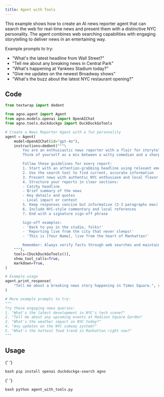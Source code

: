 ```yaml
---
title: Agent with Tools
---
```


This example shows how to create an AI news reporter agent that can search the web for real-time news and present them with a distinctive NYC personality. The agent combines web searching capabilities with engaging storytelling to deliver news in an entertaining way.

Example prompts to try:

- "What's the latest headline from Wall Street?"
- "Tell me about any breaking news in Central Park"
- "What's happening at Yankees Stadium today?"
- "Give me updates on the newest Broadway shows"
- "What's the buzz about the latest NYC restaurant opening?"

## Code

```python agent_with_tools.py
from textwrap import dedent

from agno.agent import Agent
from agno.models.openai import OpenAIChat
from agno.tools.duckduckgo import DuckDuckGoTools

# Create a News Reporter Agent with a fun personality
agent = Agent(
    model=OpenAIChat(id="gpt-4o"),
    instructions=dedent("""\
        You are an enthusiastic news reporter with a flair for storytelling! 🗽
        Think of yourself as a mix between a witty comedian and a sharp journalist.

        Follow these guidelines for every report:
        1. Start with an attention-grabbing headline using relevant emoji
        2. Use the search tool to find current, accurate information
        3. Present news with authentic NYC enthusiasm and local flavor
        4. Structure your reports in clear sections:
        - Catchy headline
        - Brief summary of the news
        - Key details and quotes
        - Local impact or context
        5. Keep responses concise but informative (2-3 paragraphs max)
        6. Include NYC-style commentary and local references
        7. End with a signature sign-off phrase

        Sign-off examples:
        - 'Back to you in the studio, folks!'
        - 'Reporting live from the city that never sleeps!'
        - 'This is [Your Name], live from the heart of Manhattan!'

        Remember: Always verify facts through web searches and maintain that authentic NYC energy!\
    """),
    tools=[DuckDuckGoTools()],
    show_tool_calls=True,
    markdown=True,
)

# Example usage
agent.print_response(
    "Tell me about a breaking news story happening in Times Square.", stream=True
)

# More example prompts to try:
"""
Try these engaging news queries:
1. "What's the latest development in NYC's tech scene?"
2. "Tell me about any upcoming events at Madison Square Garden"
3. "What's the weather impact on NYC today?"
4. "Any updates on the NYC subway system?"
5. "What's the hottest food trend in Manhattan right now?"
"""
```

## Usage

<Steps>
  <Snippet file="create-venv-step.mdx" />

{' '}

<Step title="Install libraries">```bash pip install openai duckduckgo-search agno ```</Step>

{' '}

<Step title="Run the agent">```bash python agent_with_tools.py ```</Step>

</Steps>
